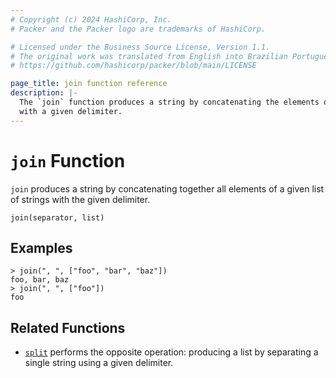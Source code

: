 ```yaml
---
# Copyright (c) 2024 HashiCorp, Inc.
# Packer and the Packer logo are trademarks of HashiCorp.

# Licensed under the Business Source License, Version 1.1.
# The original work was translated from English into Brazilian Portuguese.
# https://github.com/hashicorp/packer/blob/main/LICENSE

page_title: join function reference
description: |-
  The `join` function produces a string by concatenating the elements of a list
  with a given delimiter.
---
```


# `join` Function

`join` produces a string by concatenating together all elements of a given
list of strings with the given delimiter.

```hcl
join(separator, list)
```

## Examples

```shell-session
> join(", ", ["foo", "bar", "baz"])
foo, bar, baz
> join(", ", ["foo"])
foo
```

## Related Functions

- [`split`](/packer/docs/templates/hcl_templates/functions/string/split) performs the opposite operation: producing a list
  by separating a single string using a given delimiter.
